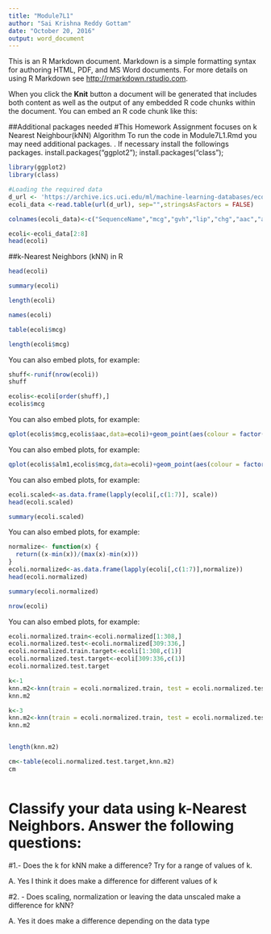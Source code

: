 ---
title: "Module7L1"
author: "Sai Krishna Reddy Gottam"
date: "October 20, 2016"
output: word_document
---

This is an R Markdown document. Markdown is a simple formatting syntax for authoring HTML, PDF, and MS Word documents. For more details on using R Markdown see <http://rmarkdown.rstudio.com>.

When you click the **Knit** button a document will be generated that includes both content as well as the output of any embedded R code chunks within the document. You can embed an R code chunk like this:

##Additional packages needed
#This Homework Assignment focuses on k Nearest Neighbour(kNN) Algorithm
To run the code in Module7L1.Rmd you may need additional packages.
.	If necessary install the followings packages.
install.packages("ggplot2");
install.packages("class");

```{r}
library(ggplot2)
library(class)
```

```{r}
#Loading the required data
d_url <- 'https://archive.ics.uci.edu/ml/machine-learning-databases/ecoli/ecoli.data'
ecoli_data <-read.table(url(d_url), sep="",stringsAsFactors = FALSE)

colnames(ecoli_data)<-c("SequenceName","mcg","gvh","lip","chg","aac","alm1","alm2","Class")

ecoli<-ecoli_data[2:8]
head(ecoli)
```

##k-Nearest Neighbors (kNN) in R
```{r}
head(ecoli)

summary(ecoli)

length(ecoli)

names(ecoli)

table(ecoli$mcg)

length(ecoli$mcg)
```

You can also embed plots, for example:
```{r}
shuff<-runif(nrow(ecoli))
shuff

ecolis<-ecoli[order(shuff),]
ecolis$mcg
```


You can also embed plots, for example:
```{r}
qplot(ecolis$mcg,ecolis$aac,data=ecoli)+geom_point(aes(colour = factor(ecoli$gvh),shape = factor(ecoli$gvh)))
```



You can also embed plots, for example:
```{r}
qplot(ecolis$alm1,ecolis$mcg,data=ecoli)+geom_point(aes(colour = factor(ecoli$gvh),shape = factor(ecoli$gvh)))
```


You can also embed plots, for example:
```{r}
ecoli.scaled<-as.data.frame(lapply(ecoli[,c(1:7)], scale))
head(ecoli.scaled)

summary(ecoli.scaled)
```

You can also embed plots, for example:
```{r}
normalize<- function(x) {
  return((x-min(x))/(max(x)-min(x)))
}
ecoli.normalized<-as.data.frame(lapply(ecoli[,c(1:7)],normalize))
head(ecoli.normalized)

summary(ecoli.normalized)

nrow(ecoli)
```

You can also embed plots, for example:
```{r}
ecoli.normalized.train<-ecoli.normalized[1:308,]
ecoli.normalized.test<-ecoli.normalized[309:336,]
ecoli.normalized.train.target<-ecoli[1:308,c(1)]
ecoli.normalized.test.target<-ecoli[309:336,c(1)]
ecoli.normalized.test.target

k<-1
knn.m2<-knn(train = ecoli.normalized.train, test = ecoli.normalized.test,ecoli.normalized.train.target,k)
knn.m2

k<-3
knn.m2<-knn(train = ecoli.normalized.train, test = ecoli.normalized.test,ecoli.normalized.train.target,k)
knn.m2


length(knn.m2)

cm<-table(ecoli.normalized.test.target,knn.m2)
cm



```

#	Classify your data using k-Nearest Neighbors. Answer the following questions:

#1.-	Does the k for kNN make a difference? Try for a range of values of k.

A. Yes I think it  does make a difference for different values of k

#2. -	Does scaling, normalization or leaving the data unscaled make a difference for kNN?

A. Yes  it does make  a difference depending  on the data type